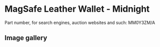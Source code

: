 
# MagSafe Leather Wallet - Midnight

Part number, for search engines, auction websites and such: MM0Y3ZM/A

## Image gallery

<div style={{ width: '100%', maxWidth: '768px' }}>
<GalleryComponent
    images={[
      {
        original: "/everysource/MM0Y3.webp",
        thumbnail: "/everypreview/MM0Y3.webp",
      },
      {
        original: "/everysource/MM0Y3_AV1.webp",
        thumbnail: "/everypreview/MM0Y3_AV1.webp",
      },
      {
        original: "/everysource/MM0Y3_AV2.webp",
        thumbnail: "/everypreview/MM0Y3_AV2.webp",
      },
      {
        original: "/everysource/MM0Y3_AV3.webp",
        thumbnail: "/everypreview/MM0Y3_AV3.webp",
      },
      {
        original: "/everysource/MM0Y3_AV4.webp",
        thumbnail: "/everypreview/MM0Y3_AV4.webp",
      }
    ]}
  />
</div>